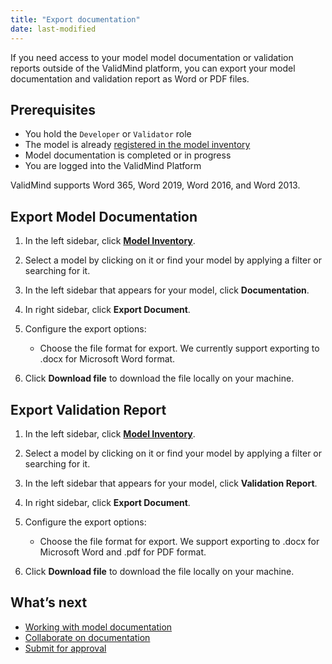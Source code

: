 ```yaml
---
title: "Export documentation"
date: last-modified
---
```


If you need access to your model model documentation or validation reports outside of the ValidMind platform, you can export your model documentation and validation report as Word or PDF files.

## Prerequisites

* You hold the `Developer` or `Validator` role
* The model is already [registered in the model inventory](register-models-in-model-inventory.qmd)
* Model documentation is completed or in progress
* You are logged into the ValidMind Platform

ValidMind supports Word 365, Word 2019, Word 2016, and Word 2013.

## Export Model Documentation

1. In the left sidebar, click [**Model Inventory**](https://app.prod.validmind.ai/model-inventory).

2. Select a model by clicking on it or find your model by applying a filter or searching for it.

3. In the left sidebar that appears for your model, click **Documentation**.

3. In right sidebar, click **Export Document**.

4. Configure the export options:

   <!--- - Check **Include comment threads** to include comment threads in the exported file.
   - Check **Section activity logs** to include a history of changes in each section of the documentation. --->
   - Choose the file format for export. We currently support exporting to .docx for Microsoft Word format.

5. Click **Download file** to download the file locally on your machine.

## Export Validation Report

1. In the left sidebar, click [**Model Inventory**](https://app.prod.validmind.ai/model-inventory).

2. Select a model by clicking on it or find your model by applying a filter or searching for it.

<!--- NR Mar 2024 this option does not yet exist --->
3. In the left sidebar that appears for your model, click **Validation Report**.

3. In right sidebar, click **Export Document**.

4. Configure the export options:

   <!--- - Check **Include comment threads** to include comment threads in the exported file.
   - Check **Section activity logs** to include a history of changes in each section of the documentation. --->
   - Choose the file format for export. We support exporting to .docx for Microsoft Word and .pdf for PDF format.

5. Click **Download file** to download the file locally on your machine.

<!---
## Troubleshooting

[Include any common issues or errors that may arise during the task and how to resolve them.]
--->

## What's next

* [Working with model documentation](working-with-model-documentation.qmd)
* [Collaborate on documentation](collaborate-on-documentation.qmd)
* [Submit for approval](submit-for-approval.qmd)
